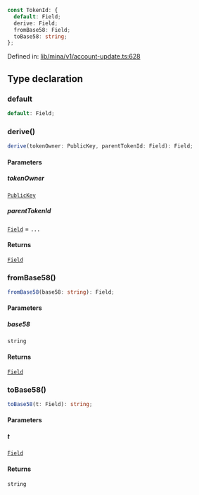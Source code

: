 ```ts
const TokenId: {
  default: Field;
  derive: Field;
  fromBase58: Field;
  toBase58: string;
};
```

Defined in: [lib/mina/v1/account-update.ts:628](https://github.com/o1-labs/o1js/blob/fca908c243ee8e908efacaf73a882d48759e675a/src/lib/mina/v1/account-update.ts#L628)

## Type declaration

### default

```ts
default: Field;
```

### derive()

```ts
derive(tokenOwner: PublicKey, parentTokenId: Field): Field;
```

#### Parameters

##### tokenOwner

[`PublicKey`](../classes/PublicKey.mdx)

##### parentTokenId

[`Field`](../classes/Field.mdx) = `...`

#### Returns

[`Field`](../classes/Field.mdx)

### fromBase58()

```ts
fromBase58(base58: string): Field;
```

#### Parameters

##### base58

`string`

#### Returns

[`Field`](../classes/Field.mdx)

### toBase58()

```ts
toBase58(t: Field): string;
```

#### Parameters

##### t

[`Field`](../classes/Field.mdx)

#### Returns

`string`
